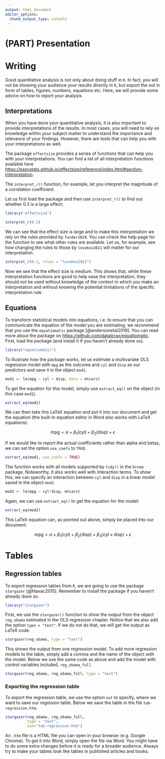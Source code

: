 ```yaml
---
output: html_document
editor_options: 
  chunk_output_type: console
---
```


# (PART) Presentation {-}

# Writing {#writing}

Good quantitative analysis is not only about doing stuff in `R`. In fact, you will not be showing your audience your results directly in `R`, but export the out in form of tables, figures, numbers, equations etc. Here, we will provide some advice on how to report your analysis.

## Interpretations

When you have done your quantitative analysis, it is also important to provide interpretations of the results. In most cases, you will need to rely on knowledge within your subject matter to understand the importance and relevance of your findings. However, there are tools that can help you with your interpretations as well.

The package `effectsize` provides a series of functions that can help you with your interpretations. You can find a list of all interpretation functions available here [https://easystats.github.io/effectsize/reference/index.html#section-interpretation](https://easystats.github.io/effectsize/reference/index.html#section-interpretation).

The `interpret_r()` function, for example, let you interpret the magnitude of a correlation coefficient.

Let us first load the package and then use `interpret_r()` to find out whether 0.3 is a large effect:

```r
library("effectsize")

interpret_r(0.3)
```

We can see that the effect size is large and to make this interpretation we rely on the rules provided by `funder2019`. You can check the help page for the function to see what other rules are available. Let us, for example, see how changing the rules to those by `lovakov2021` will matter for our interpretation.

```r
interpret_r(0.3, rules = "lovakov2021")
```

Now we see that the effect size is medium. This shows that, while these interpretation functions are good to help ease the interpretation, they should not be used without knowledge of the context in which you make an interpretation and without knowing the potential limitations of the specific interpretation rule.

## Equations

To transform statistical models into equations, i.e. to ensure that you can communicate the equation of the model you are estimating, we recommend that you use the `equatiomatic` package [@andersonetal2019]. You can read more about the package on [https://github.com/datalorax/equatiomatic](https://github.com/datalorax/equatiomatic). First, load the package (and install it if you haven't already done so).

```r
library("equatiomatic")
```

To illustrate how the package works, let us estimate a multivariate OLS regression model with `mpg` as the outcome and `cyl` and `disp` as our predictors and save it in the object `mod1`.

```r
mod1 <- lm(mpg ~ cyl + disp, data = mtcars)
```

To get the equation for this model, simply use `extract_eq()` on the object (in this case `mod1`).

```r
extract_eq(mod1)
```

We can then take this LaTeX equation and put it into our document and get the equation (the built-in equation editor in Word also works with LaTeX equations):

$$
\text{mpg} = \alpha + \beta_{1}(\text{cyl}) + \beta_{2}(\text{disp}) + \epsilon
$$

If we would like to report the actual coefficients rather than alpha and betas, we can set the option `use_coefs` to `TRUE`.

```r
extract_eq(mod1, use_coefs = TRUE)
```

The function works with all models supported by `tidy()` in the `broom` package. Noteworthy, it also works well with interaction terms. To show this, we can specify an interaction between `cyl` and `disp` in a linear model saved in the object `mod2`.

```r
mod2 <- lm(mpg ~ cyl*disp, mtcars)
```

Again, we can use `extract_eq()` to get the equation for the model:

```r
extract_eq(mod2)
```

This LaTeX equation can, as pointed out above, simply be placed into our document:

$$
\text{mpg} = \alpha + \beta_{1}(\text{cyl}) + \beta_{2}(\text{disp}) + \beta_{3}(\text{cyl} \times \text{disp}) + \epsilon
$$

# Tables

## Regression tables

To export regression tables from `R`, we are going to use the package `stargazer` [@hlavac2015]. Remember to install the package if you haven't already done so.

```r
library("stargazer")
```

First, we use the `stargazer()` function to show the output from the object `reg_obama` estimated in the OLS regression chapter. Notice that we also add the option `type = "text"`. If we do not do that, we will get the output as LaTeX code. 

```r
stargazer(reg_obama, type = "text")
```

This shows the output from one regression model. To add more regression models to the table, simply add a comma and the name of the object with the model. Below we use the same code as above and add the model with control variables included, `reg_obama_full`.

```r
stargazer(reg_obama, reg_obama_full, type = "text")
```

### Exporting the regression table

To export the regression table, we use the option `out` to specify, where we want to save our regresion table. Below we save the table in the file `tab-regression.htm`.

```r
stargazer(reg_obama, reg_obama_full, 
          type = "text",
          out="tab-regression.htm")
```

An `.htm` file is a HTML file you can open in your browser (e.g. Google Chrome). To get it into Word, simply open the file via Word. You might have to do some extra changes before it is ready for a broader audience. Always try to make your tables look like tables in published articles and books.
